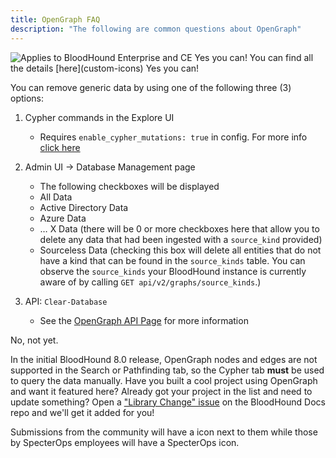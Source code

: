 ```yaml
---
title: OpenGraph FAQ
description: "The following are common questions about OpenGraph"
---
```


<img noZoom src="/assets/enterprise-AND-community-edition-pill-tag.svg" alt="Applies to BloodHound Enterprise and CE"/>

<AccordionGroup>
<Accordion title="Can I define my own icons in OpenGraph?">
Yes you can!
You can find all the details [here](custom-icons)
</Accordion>
<Accordion title="Can I delete data ingested via OpenGraph?">
Yes you can!

You can remove generic data by using one of the following three (3) options:

1. Cypher commands in the Explore UI
    - Requires `enable_cypher_mutations: true` in config. For more info [click here](/manage-bloodhound/bh-config#enable-cypher-mutations)

2. Admin UI → Database Management page
    - The following checkboxes will be displayed
    - All Data
    - Active Directory Data
    - Azure Data
    - … X Data (there will be 0 or more checkboxes here that allow you to delete any data that had been ingested with a `source_kind` provided)
    - Sourceless Data (checking this box will delete all entities that do not have a kind that can be found in the `source_kinds` table.  You can observe the `source_kinds` your BloodHound instance is currently aware of by calling `GET api/v2/graphs/source_kinds`.)

3. API: `Clear-Database`
    - See the [OpenGraph API Page](/opengraph/API) for more information

</Accordion>
<Accordion title="Do custom nodes & edges work with Search and Pathfinding?">
No, not yet.

In the initial BloodHound 8.0 release, OpenGraph nodes and edges are not supported in the Search or Pathfinding tab, so the Cypher tab **must** be used to query the data manually.
</Accordion>
<Accordion title="How can I add my project to the OpenGraph library?">
Have you built a cool project using OpenGraph and want it featured here? Already got your project in the list and need to update something? Open a ["Library Change" issue](https://github.com/SpecterOps/bloodhound-docs/issues) on the BloodHound Docs repo and we'll get it added for you!

Submissions from the community will have a <Icon icon="people-group" color="#ffffff" /> icon next to them while those by SpecterOps employees will have a SpecterOps icon.
</Accordion>
</AccordionGroup>
